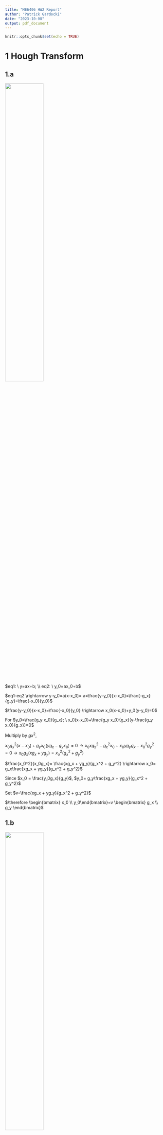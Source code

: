 ```yaml
---
title: "ME6406 HW2 Report"
author: "Patrick Gardocki"
date: "2023-10-08"
output: pdf_document
---
```


```r
knitr::opts_chunk$set(echo = TRUE)
```

# 1 Hough Transform

## 1.a
  
  
![](pics/1.jpeg){width=50%}


$eq1: \ y=ax+b; \\ eq2: \ y_0=ax_0+b$

$eq1-eq2 \rightarrow y-y_0=a(x-x_0)= a=\frac{y-y_0}{x-x_0}=\frac{-g_x}{g_y}=\frac{-x_0}{y_0}$

$\frac{y-y_0}{x-x_0}=\frac{-x_0}{y_0} \rightarrow x_0(x-x_0)+y_0(y-y_0)=0$

For $y_0=\frac{g_y x_0}{g_x}; \ x_0(x-x_0)+\frac{g_y x_0}{g_x}(y-\frac{g_y x_0}{g_x})=0$

Multiply by $gx^2$,

$x_0g_x^2(x-x_0)+g_y x_0(yg_x-g_y x_0)=0 \rightarrow x_0xg_x^2-g_x^2x_0 + x_0yg_yg_x - x_0^2g_y^2=0 \rightarrow x_0g_x(xg_x+yg_y) = x_o^2(g_x^2+g_y^2)$

$\frac{x_0^2}{x_0g_x}= \frac{xg_x + yg_y}{g_x^2 + g_y^2} \rightarrow x_0= g_x\frac{xg_x + yg_y}{g_x^2 + g_y^2}$

Since $x_0 = \frac{y_0g_x}{g_y}$,
$y_0= g_y\frac{xg_x + yg_y}{g_x^2 + g_y^2}$

Set $v=\frac{xg_x + yg_y}{g_x^2 + g_y^2}$

$\therefore \begin{bmatrix} x_0 \\ y_0\end{bmatrix}=v \begin{bmatrix} g_x \\ g_y \end{bmatrix}$

## 1.b

![](pics/1b.png){width=50%}


## 1.c
![](pics/circ.png){width=50%}
![](pics/imfind.png){width=50%}


# 2 Feature Points Detection

## 2.a 

![](pics/rtheta.png){width=50%}
![](pics/2a.png){width=50%}


## 2.b
![](pics/medplot){width=50%}
![](pics/median.png){width=50%}

## 2.c

![](pics/curveplot.png){width=50%}
![](pics/curve.png){width=50%}



# 3. Tempate Matching

## 3.a

![](pics/3a.png){width=50%}


## 3.b

kd = 1.2

theta = 0.5236 rad = 30$^o$

xd = 5

yd = 5


These parameters match Table 1.

## 3.c

The match points are 2,3,5.


![](pics/3c.png){width=50%}


